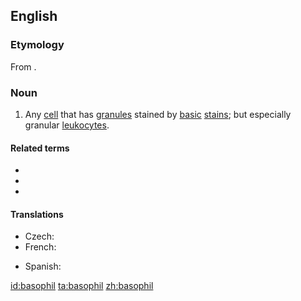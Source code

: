 ==English==
{{wikipedia}}

===Etymology===
From {{affix|en|baso-|-phil}}.

===Noun===
{{en-noun}}

# {{lb|en|cytology}} Any [[cell]] that has [[granule]]s stained by [[basic]] [[stain]]s; but especially granular [[leukocyte]]s.

====Related terms====
* {{l|en|basophilia}}
* {{l|en|basophilic}}
* {{l|en|granulocyte}}

====Translations====
{{trans-top|cell}}
* Czech: {{t|cs|bazofil|m}}
* French: {{t+|fr|basophile|m}}
{{trans-mid}}
* Spanish: {{t+|es|basófilo|m}}
{{trans-bottom}}

[[id:basophil]]
[[ta:basophil]]
[[zh:basophil]]